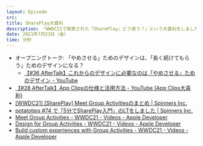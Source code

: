 ```yaml
---
layout: Episode
src: 
title: SharePlay大喜利
description: 「WWDC21で発表された『SharePlay』どう使う？」という大喜利をしました。
date: 2021年7月23日（金）
time: 分秒
---
```


- オープニングトーク: 「やめさせる」ためのデザインは、「長く続けてもらう」ためのデザインになる？
  - [【#36 AfterTalk】これからのデザインに必要なのは「やめさせる」ためのデザイン - YouTube](https://www.youtube.com/watch?v=sYnvAWunFj8)
- [【#28 AfterTalk】App Clipsの仕様と活用方法 - YouTube (App Clips大喜利)](https://www.youtube.com/watch?v=eQ0D0NuMjBM)
- [[WWDC21] [SharePlay] Meet Group Activitiesのまとめ | Spinners Inc.](https://spinners.work/posts/wwdc21-meet-group-activities/)
- [potatotips #74 で「5分でSharePlay入門」のLTをしました | Spinners Inc.](https://spinners.work/posts/potatotips-74-shareplay/)
- [Meet Group Activities - WWDC21 - Videos - Apple Developer](https://developer.apple.com/videos/play/wwdc2021/10183/)
- [Design for Group Activities - WWDC21 - Videos - Apple Developer](https://developer.apple.com/videos/play/wwdc2021/10184/)
- [Build custom experiences with Group Activities - WWDC21 - Videos - Apple Developer](https://developer.apple.com/videos/play/wwdc2021/10187/)
